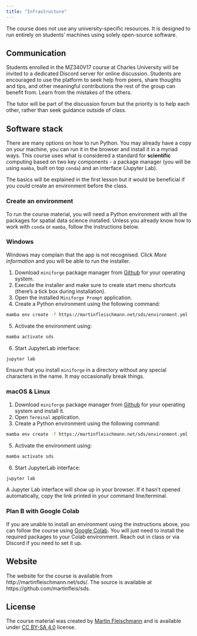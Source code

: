 ```yaml
---
title: "Infrastructure"
---
```


The course does not use any university-specific resources. It is designed to run entirely
on students' machines using solely open-source software.

## Communication

Students enrolled in the MZ340V17 course at Charles University will be invited to a dedicated
Discord server for online discussion. Students are encouraged to use the platform to seek
help from peers, share thoughts and tips, and other meaningful contributions the rest of the
group can benefit from. Learn from the mistakes of the others.

The tutor will be part of the discussion forum but the priority is to help each other,
rather than seek guidance outside of class.

## Software stack

There are many options on how to run Python. You may already have a copy on your machine,
you can run it in the browser and install it in a myriad ways. This course uses
what is considered a standard for **scientific** computing based on two key components -
a package manager (you will be using `mamba`, built on top `conda`) and an interface (Jupyter Lab).

The basics will be explained in the first lesson but it would be beneficial if you could create
an environment before the class.

### Create an environment

To run the course material, you will need a Python environment with all the packages for
spatial data science installed. Unless you already know how to work with `conda` or `mamba`,
follow the instructions below.

::: {.panel-tabset}

### Windows

::: {.callout-caution}
Windows may complain that the app is not recognised. Click _More information_ and you will be able to run the installer.
:::

1. Download `miniforge` package manager from [Github](https://github.com/conda-forge/miniforge#download){.external target="_blank"} for your operating system.
2. Execute the installer and make sure to create start menu shortcuts (there's a tick box during installation).
3. Open the installed `Miniforge Prompt` application.
4. Create a Python environment using the following command:

```sh
mamba env create -f https://martinfleischmann.net/sds/environment.yml
```

5. Activate the environment using:

```sh
mamba activate sds
```

6. Start JupyterLab interface:

```sh
jupyter lab
```

::: {.callout-important}
Ensure that you install `miniforge` in a directory without any special characters in the name. It may occasionally break things.
:::

### macOS & Linux

1. Download `miniforge` package manager from [Github](https://github.com/conda-forge/miniforge#download){.external target="_blank"} for your operating system and install it.
3. Open `Terminal` application.
4. Create a Python environment using the following command:

```sh
mamba env create -f https://martinfleischmann.net/sds/environment.yml
```

5. Activate the environment using:

```sh
mamba activate sds
```

6. Start JupyterLab interface:

```sh
jupyter lab
```
:::

A Jupyter Lab interface will show up in your browser. If it hasn't opened automatically, copy the link printed in your command line/terminal.

### Plan B with Google Colab

If you are unable to install an environment using the instructions above, you can follow
the course using [Google Colab](https://colab.research.google.com). You will just need to install the required packages to
your Colab environment. Reach out in class or via Discord if you need to set it up.

## Website

The website for the course is available from http://martinfleischmann.net/sds/. The source
is available at https://github.com/martinfleis/sds.

## License

The course material was created by [Martin Fleischmann](https://martinfleischmann.net/) and is available under [CC BY-SA 4.0](https://creativecommons.org/licenses/by-sa/4.0/) license.